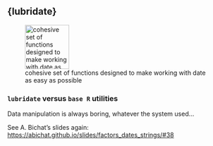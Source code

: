 ## {lubridate}

![cohesive set of functions designed to make working with date as easy as possible](../Rmd_files/tidyverse/figs/hex-lubridate.jpg){width="100px"}

### `lubridate` versus `base R`  utilities

 Data manipulation is always boring, whatever the system used...
 
See A. Bichat's slides again: [https://abichat.github.io/slides/factors_dates_strings/#38](https://abichat.github.io/slides/factors_dates_strings/#38)
